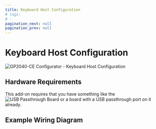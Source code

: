 ```yaml
---
title: Keyboard Host Configuration
# tags:
# - 
pagination_next: null
pagination_prev: null
---
```



# Keyboard Host Configuration

![GP2040-CE Configurator - Keyboard Host Configuration](../assets/images/gpc-add-ons-keyboard-host-configuration.png)

<PinOption />

## Hardware Requirements

 This add-on requires that you have something like the ![USB Passthrough Board](https://github.com/OpenStickCommunity/Hardware/tree/main/USB%20Passthrough%20Board) or a board with a USB passthrough port on it already.  

## Example Wiring Diagram

<ExampleWiringDiagram />